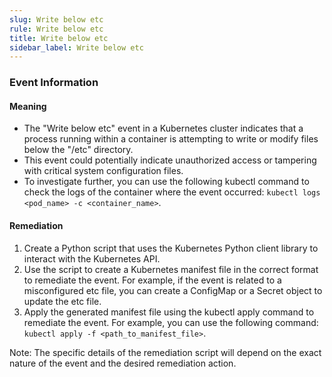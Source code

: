 ```yaml
--- 
slug: Write below etc
rule: Write below etc
title: Write below etc
sidebar_label: Write below etc
---
```

                   


### Event Information

#### Meaning

- The "Write below etc" event in a Kubernetes cluster indicates that a process running within a container is attempting to write or modify files below the "/etc" directory.
- This event could potentially indicate unauthorized access or tampering with critical system configuration files.
- To investigate further, you can use the following kubectl command to check the logs of the container where the event occurred: `kubectl logs <pod_name> -c <container_name>`.

#### Remediation

1. Create a Python script that uses the Kubernetes Python client library to interact with the Kubernetes API.
2. Use the script to create a Kubernetes manifest file in the correct format to remediate the event. For example, if the event is related to a misconfigured etc file, you can create a ConfigMap or a Secret object to update the etc file.
3. Apply the generated manifest file using the kubectl apply command to remediate the event. For example, you can use the following command: `kubectl apply -f <path_to_manifest_file>`.

Note: The specific details of the remediation script will depend on the exact nature of the event and the desired remediation action.

 